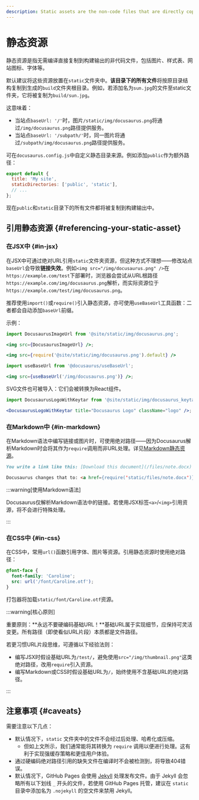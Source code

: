 ```yaml
---
description: Static assets are the non-code files that are directly copied to the build output. Learn about how they are handled and what the best practices of using static assets are.
---
```


# 静态资源

静态资源是指无需编译直接复制到构建输出的非代码文件，包括图片、样式表、网站图标、字体等。

默认建议将这些资源放置在`static`文件夹中。**该目录下的所有文件**将按原目录结构复制到生成的`build`文件夹根目录。例如，若添加名为`sun.jpg`的文件至static文件夹，它将被复制为`build/sun.jpg`。

这意味着：

- 当站点`baseUrl: '/'`时，图片`/static/img/docusaurus.png`将通过`/img/docusaurus.png`路径提供服务。
- 当站点`baseUrl: '/subpath/'`时，同一图片将通过`/subpath/img/docusaurus.png`路径提供服务。

可在`docusaurus.config.js`中自定义静态目录来源。例如添加`public`作为额外路径：

```js title="docusaurus.config.js"
export default {
  title: 'My site',
  staticDirectories: ['public', 'static'],
  // ...
};
```

现在`public`和`static`目录下的所有文件都将被复制到构建输出中。

## 引用静态资源 {#referencing-your-static-asset}

### 在JSX中 {#in-jsx}

在JSX中可通过绝对URL引用`static`文件夹资源，但这种方式不理想——修改站点`baseUrl`会导致**链接失效**。例如`<img src="/img/docusaurus.png" />`在`https://example.com/test`下部署时，浏览器会尝试从URL根路径`https://example.com/img/docusaurus.png`解析，而实际资源位于`https://example.com/test/img/docusaurus.png`。

推荐使用`import()`或`require()`引入静态资源，亦可使用`useBaseUrl`工具函数：二者都会自动添加`baseUrl`前缀。

示例：

```jsx title="MyComponent.js"
import DocusaurusImageUrl from '@site/static/img/docusaurus.png';

<img src={DocusaurusImageUrl} />;
```

```jsx title="MyComponent.js"
<img src={require('@site/static/img/docusaurus.png').default} />
```

```jsx title="MyComponent.js"
import useBaseUrl from '@docusaurus/useBaseUrl';

<img src={useBaseUrl('/img/docusaurus.png')} />;
```

SVG文件也可被导入：它们会被转换为React组件。

```jsx title="MyComponent.js"
import DocusaurusLogoWithKeytar from '@site/static/img/docusaurus_keytar.svg';

<DocusaurusLogoWithKeytar title="Docusaurus Logo" className="logo" />;
```

### 在Markdown中 {#in-markdown}

在Markdown语法中编写链接或图片时，可使用绝对路径——因为Docusaurus解析Markdown时会将其作为`require`调用而非URL处理。详见[Markdown静态资源](./guides/markdown-features/markdown-features-assets.mdx)。

```md
You write a link like this: [Download this document](/files/note.docx)

Docusaurus changes that to: <a href={require('static/files/note.docx')}>Download this document</a>
```

:::warning[使用Markdown语法]

Docusaurus仅解析Markdown语法中的链接。若使用JSX标签`<a>`/`<img>`引用资源，将不会进行特殊处理。

:::

### 在CSS中 {#in-css}

在CSS中，常用`url()`函数引用字体、图片等资源。引用静态资源时使用绝对路径：

```css
@font-face {
  font-family: 'Caroline';
  src: url('/font/Caroline.otf');
}
```

打包器将加载`static/font/Caroline.otf`资源。

:::warning[核心原则]

重要原则：**永远不要硬编码基础URL！**基础URL属于实现细节，应保持可灵活变更。所有路径（即使看似URL片段）本质都是文件路径。

若更习惯URL片段思维，可遵循以下经验法则：
- 编写JSX时假设基础URL为`/test/`，避免使用`src="/img/thumbnail.png"`这类绝对路径，改用`require`引入资源。
- 编写Markdown或CSS时假设基础URL为`/`，始终使用不含基础URL的绝对路径。

:::

## 注意事项 {#caveats}

需要注意以下几点：

- 默认情况下，`static` 文件夹中的文件不会经过后处理、哈希化或压缩。
  - 但如上文所示，我们通常能将其转换为 `require` 调用以便进行处理。这有利于实现强缓存策略和更佳用户体验。
- 通过硬编码绝对路径引用的缺失文件在编译时不会被检测到，将导致404错误。
- 默认情况下，GitHub Pages 会使用 [Jekyll](https://jekyllrb.com/) 处理发布文件。由于 Jekyll 会忽略所有以下划线 `_` 开头的文件，若使用 GitHub Pages 托管，建议在 `static` 目录中添加名为 `.nojekyll` 的空文件来禁用 Jekyll。